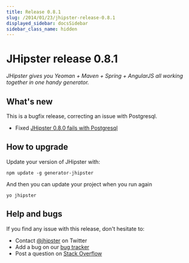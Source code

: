 ```yaml
---
title: Release 0.8.1
slug: /2014/01/23/jhipster-release-0.8.1
displayed_sidebar: docsSidebar
sidebar_class_name: hidden
---
```


JHipster release 0.8.1
==================

*JHipster gives you Yeoman + Maven + Spring + AngularJS all working together in one handy generator.*

What's new
----------

This is a bugfix release, correcting an issue with Postgresql.

- Fixed [JHipster 0.8.0 fails with Postgresql](https://github.com/jhipster/generator-jhipster/issues/105)

How to upgrade
------------

Update your version of JHipster with:

```
npm update -g generator-jhipster
```

And then you can update your project when you run again

```
yo jhipster
```

Help and bugs
--------------

If you find any issue with this release, don't hesitate to:

- Contact [@jhipster](https://twitter.com/jhipster) on Twitter
- Add a bug on our [bug tracker](https://github.com/jhipster/generator-jhipster/issues?state=open)
- Post a question on [Stack Overflow](http://stackoverflow.com/tags/jhipster/info)
